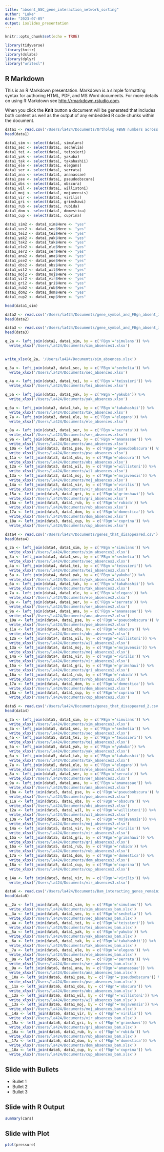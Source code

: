 ```yaml
---
title: "absent_GSC_gene_interaction_network_sorting"
author: "Luke"
date: "2023-07-05"
output: ioslides_presentation
---
```


```r
knitr::opts_chunk$set(echo = TRUE)
```

```r
library(tidyverse)
library(knitr)
library(dslabs)
library(dplyr)
library("writexl")
```

## R Markdown

This is an R Markdown presentation. Markdown is a simple formatting syntax for authoring HTML, PDF, and MS Word documents. For more details on using R Markdown see <http://rmarkdown.rstudio.com>.

When you click the **Knit** button a document will be generated that includes both content as well as the output of any embedded R code chunks within the document.



```r
data1 <- read.csv('/Users/la424/Documents/Ortholog FBGN numbers across species.csv')
head(data1)

```

```r
data1_sim <- select(data1, simulans) 
data1_sec <- select(data1, sechelia)
data1_tei <- select(data1, teissieri)
data1_yak <- select(data1, yakuba)
data1_tak <- select(data1, takahashii)
data1_ele <- select(data1, elegans)
data1_ser <- select(data1, serrata)
data1_ana <- select(data1, ananassae)
data1_pse <- select(data1, pseudoobscura)
data1_obs <- select(data1, obscura)
data1_wil <- select(data1, willistoni)
data1_moj <- select(data1, mojavensis)
data1_vir <- select(data1, virilis)
data1_gri <- select(data1, grimshawi)
data1_rub <- select(data1, rubida)
data1_dom <- select(data1, domestica)
data1_cup <- select(data1, cuprina)
```


```r
data1_sim2 <- data1_sim$Here <- "yes"
data1_sec2 <- data1_sec$Here <- "yes"
data1_tei2 <- data1_tei$Here <- "yes"
data1_yak2 <- data1_yak$Here <- "yes"
data1_tak2 <- data1_tak$Here <- "yes"
data1_ele2 <- data1_ele$Here <- "yes"
data1_ser2 <- data1_ser$Here <- "yes"
data1_ana2 <- data1_ana$Here <- "yes"
data1_pse2 <- data1_pse$Here <- "yes"
data1_obs2 <- data1_obs$Here <- "yes"
data1_wil2 <- data1_wil$Here <- "yes"
data1_moj2 <- data1_moj$Here <- "yes"
data1_vir2 <- data1_vir$Here <- "yes"
data1_gri2 <- data1_gri$Here <- "yes"
data1_rub2 <- data1_rub$Here <- "yes"
data1_dom2 <- data1_dom$Here <- "yes"
data1_cup2 <- data1_cup$Here <- "yes"

```

```r
head(data1_sim)
```





```r
data2 <- read.csv('/Users/la424/Documents/gene_symbol_and_FBgn_absent_interactions.csv')
head(data2)

```
```r
data3 <- read.csv('/Users/la424/Documents/gene_symbol_and_FBgn_absent_interactons_simple.csv')
head(data3)
```

```r

q_2a <- left_join(data2, data1_sim, by = c('FBgn'='simulans')) %>% 
  write_xlsx('/Users/la424/Documents/sim_absences1.xlsx')
  
```

```r
write_xlsx(q_2a, '/Users/la424/Documents/sim_absences.xlsx')
```



```r
q_3a <- left_join(data3, data1_sec, by = c('FBgn'='sechelia')) %>% 
  write_xlsx('/Users/la424/Documents/sec_absences.xlsx')
```

```r
q_4a <- left_join(data3, data1_tei, by = c('FBgn'='teissieri')) %>% 
  write_xlsx('/Users/la424/Documents/tei_absences.xlsx')
```

```r
q_5a <- left_join(data3, data1_yak, by = c('FBgn'='yakuba')) %>% 
  write_xlsx('/Users/la424/Documents/yak_absences.xlsx')
```

```r
q_6a <- left_join(data3, data1_tak, by = c('FBgn'='takahashii')) %>% 
  write_xlsx('/Users/la424/Documents/tak_absences.xlsx')
q_7a <- left_join(data3, data1_ele, by = c('FBgn'='elegans')) %>% 
  write_xlsx('/Users/la424/Documents/ele_absences.xlsx')
```


```r
q_8a <- left_join(data3, data1_ser, by = c('FBgn'='serrata')) %>% 
  write_xlsx('/Users/la424/Documents/ser_absences.xlsx')
q_9a <- left_join(data3, data1_ana, by = c('FBgn'='ananassae')) %>% 
  write_xlsx('/Users/la424/Documents/ana_absences.xlsx')
q_10a <- left_join(data3, data1_pse, by = c('FBgn'='pseudoobscura')) %>% 
  write_xlsx('/Users/la424/Documents/pse_absences.xlsx')
q_11a <- left_join(data3, data1_obs, by = c('FBgn'='obscura')) %>% 
  write_xlsx('/Users/la424/Documents/obs_absences.xlsx')
q_12a <- left_join(data3, data1_wil, by = c('FBgn'='willistoni')) %>% 
  write_xlsx('/Users/la424/Documents/wil_absences.xlsx')
q_13a <- left_join(data3, data1_moj, by = c('FBgn'='mojavensis')) %>% 
  write_xlsx('/Users/la424/Documents/moj_absences.xlsx')
q_14a <- left_join(data3, data1_vir, by = c('FBgn'='virilis')) %>% 
  write_xlsx('/Users/la424/Documents/vir_absences.xlsx')
q_15a <- left_join(data3, data1_gri, by = c('FBgn'='grimshawi')) %>% 
  write_xlsx('/Users/la424/Documents/gri_absences.xlsx')
q_16a <- left_join(data3, data1_rub, by = c('FBgn'='rubida')) %>% 
  write_xlsx('/Users/la424/Documents/rub_absences.xlsx')
q_17a <- left_join(data3, data1_dom, by = c('FBgn'='domestica')) %>% 
  write_xlsx('/Users/la424/Documents/dom_absences.xlsx')
q_18a <- left_join(data3, data1_cup, by = c('FBgn'='cuprina')) %>% 
  write_xlsx('/Users/la424/Documents/cup_absences.xlsx')

```








```r
data4 <- read.csv('/Users/la424/Documents/genes_that_disappeared.csv')
head(data4)
```

```r
q_2a <- left_join(data4, data1_sim, by = c('FBgn'='simulans')) %>% 
  write_xlsx('/Users/la424/Documents/sim_absences2.xlsx')
q_3a <- left_join(data4, data1_sec, by = c('FBgn'='sechelia')) %>% 
  write_xlsx('/Users/la424/Documents/sec_absences2.xlsx')
q_4a <- left_join(data4, data1_tei, by = c('FBgn'='teissieri')) %>% 
  write_xlsx('/Users/la424/Documents/tei_absences2.xlsx')
q_5a <- left_join(data4, data1_yak, by = c('FBgn'='yakuba')) %>% 
  write_xlsx('/Users/la424/Documents/yak_absences2.xlsx')
q_6a <- left_join(data4, data1_tak, by = c('FBgn'='takahashii')) %>% 
  write_xlsx('/Users/la424/Documents/tak_absences2.xlsx')
q_7a <- left_join(data4, data1_ele, by = c('FBgn'='elegans')) %>% 
  write_xlsx('/Users/la424/Documents/ele_absences2.xlsx')
q_8a <- left_join(data4, data1_ser, by = c('FBgn'='serrata')) %>% 
  write_xlsx('/Users/la424/Documents/ser_absences2.xlsx')
q_9a <- left_join(data4, data1_ana, by = c('FBgn'='ananassae')) %>% 
  write_xlsx('/Users/la424/Documents/ana_absences2.xlsx')
q_10a <- left_join(data4, data1_pse, by = c('FBgn'='pseudoobscura')) %>% 
  write_xlsx('/Users/la424/Documents/pse_absences2.xlsx')
q_11a <- left_join(data4, data1_obs, by = c('FBgn'='obscura')) %>% 
  write_xlsx('/Users/la424/Documents/obs_absences2.xlsx')
q_12a <- left_join(data4, data1_wil, by = c('FBgn'='willistoni')) %>% 
  write_xlsx('/Users/la424/Documents/wil_absences2.xlsx')
q_13a <- left_join(data4, data1_moj, by = c('FBgn'='mojavensis')) %>% 
  write_xlsx('/Users/la424/Documents/moj_absences2.xlsx')
q_14a <- left_join(data4, data1_vir, by = c('FBgn'='virilis')) %>% 
  write_xlsx('/Users/la424/Documents/vir_absences2.xlsx')
q_15a <- left_join(data4, data1_gri, by = c('FBgn'='grimshawi')) %>% 
  write_xlsx('/Users/la424/Documents/gri_absences2.xlsx')
q_16a <- left_join(data4, data1_rub, by = c('FBgn'='rubida')) %>% 
  write_xlsx('/Users/la424/Documents/rub_absences2.xlsx')
q_17a <- left_join(data4, data1_dom, by = c('FBgn'='domestica')) %>% 
  write_xlsx('/Users/la424/Documents/dom_absences2.xlsx')
q_18a <- left_join(data4, data1_cup, by = c('FBgn'='cuprina')) %>% 
  write_xlsx('/Users/la424/Documents/cup_absences2.xlsx')
```


```r
data5 <- read.csv('/Users/la424/Documents/genes_that_disappeared_2.csv')
head(data4)
```

```r
q_2a <- left_join(data5, data1_sim, by = c('FBgn'='simulans')) %>% 
  write_xlsx('/Users/la424/Documents/sim_absences3.xlsx')
q_3a <- left_join(data5, data1_sec, by = c('FBgn'='sechelia')) %>% 
  write_xlsx('/Users/la424/Documents/sec_absences3.xlsx')
q_4a <- left_join(data5, data1_tei, by = c('FBgn'='teissieri')) %>% 
  write_xlsx('/Users/la424/Documents/tei_absences3.xlsx')
q_5a <- left_join(data5, data1_yak, by = c('FBgn'='yakuba')) %>% 
  write_xlsx('/Users/la424/Documents/yak_absences3.xlsx')
q_6a <- left_join(data5, data1_tak, by = c('FBgn'='takahashii')) %>% 
  write_xlsx('/Users/la424/Documents/tak_absences3.xlsx')
q_7a <- left_join(data5, data1_ele, by = c('FBgn'='elegans')) %>% 
  write_xlsx('/Users/la424/Documents/ele_absences3.xlsx')
q_8a <- left_join(data5, data1_ser, by = c('FBgn'='serrata')) %>% 
  write_xlsx('/Users/la424/Documents/ser_absences3.xlsx')
q_9a <- left_join(data5, data1_ana, by = c('FBgn'='ananassae')) %>% 
  write_xlsx('/Users/la424/Documents/ana_absences3.xlsx')
q_10a <- left_join(data5, data1_pse, by = c('FBgn'='pseudoobscura')) %>% 
  write_xlsx('/Users/la424/Documents/pse_absences3.xlsx')
q_11a <- left_join(data5, data1_obs, by = c('FBgn'='obscura')) %>% 
  write_xlsx('/Users/la424/Documents/obs_absences3.xlsx')
q_12a <- left_join(data5, data1_wil, by = c('FBgn'='willistoni')) %>% 
  write_xlsx('/Users/la424/Documents/wil_absences3.xlsx')
q_13a <- left_join(data5, data1_moj, by = c('FBgn'='mojavensis')) %>% 
  write_xlsx('/Users/la424/Documents/moj_absences3.xlsx')
q_14a <- left_join(data5, data1_vir, by = c('FBgn'='virilis')) %>% 
  write_xlsx('/Users/la424/Documents/vir_absences3.xlsx')
q_15a <- left_join(data5, data1_gri, by = c('FBgn'='grimshawi')) %>% 
  write_xlsx('/Users/la424/Documents/gri_absences3.xlsx')
q_16a <- left_join(data5, data1_rub, by = c('FBgn'='rubida')) %>% 
  write_xlsx('/Users/la424/Documents/rub_absences3.xlsx')
q_17a <- left_join(data5, data1_dom, by = c('FBgn'='domestica')) %>% 
  write_xlsx('/Users/la424/Documents/dom_absences3.xlsx')
q_18a <- left_join(data5, data1_cup, by = c('FBgn'='cuprina')) %>% 
  write_xlsx('/Users/la424/Documents/cup_absences3.xlsx')
```

```r
q_14a <- left_join(data5, data1_vir, by = c('FBgn'='virilis')) %>% 
  write_xlsx('/Users/la424/Documents/vir_absences3.xlsx')
```

```r
data6 <- read.csv('/Users/la424/Documents/Bam_interacting_genes_remaining.csv')
head(data6)
```

```r
q__2a <- left_join(data6, data1_sim, by = c('FBgn'='simulans')) %>% 
  write_xlsx('/Users/la424/Documents/sim_absences_bam.xlsx')
q__3a <- left_join(data6, data1_sec, by = c('FBgn'='sechelia')) %>% 
  write_xlsx('/Users/la424/Documents/sec_absences_bam.xlsx')
q__4a <- left_join(data6, data1_tei, by = c('FBgn'='teissieri')) %>% 
  write_xlsx('/Users/la424/Documents/tei_absences_bam.xlsx')
q__5a <- left_join(data6, data1_yak, by = c('FBgn'='yakuba')) %>% 
  write_xlsx('/Users/la424/Documents/yak_absences_bam.xlsx')
q__6a <- left_join(data6, data1_tak, by = c('FBgn'='takahashii')) %>% 
  write_xlsx('/Users/la424/Documents/tak_absences_bam.xlsx')
q__7a <- left_join(data6, data1_ele, by = c('FBgn'='elegans')) %>% 
  write_xlsx('/Users/la424/Documents/ele_absences_bam.xlsx')
q__8a <- left_join(data6, data1_ser, by = c('FBgn'='serrata')) %>% 
  write_xlsx('/Users/la424/Documents/ser_absences_bam.xlsx')
q__9a <- left_join(data6, data1_ana, by = c('FBgn'='ananassae')) %>% 
  write_xlsx('/Users/la424/Documents/ana_absences_bam.xlsx')
q__10a <- left_join(data6, data1_pse, by = c('FBgn'='pseudoobscura')) %>% 
  write_xlsx('/Users/la424/Documents/pse_absences_bam.xlsx')
q__11a <- left_join(data6, data1_obs, by = c('FBgn'='obscura')) %>% 
  write_xlsx('/Users/la424/Documents/obs_absences_bam.xlsx')
q__12a <- left_join(data6, data1_wil, by = c('FBgn'='willistoni')) %>% 
  write_xlsx('/Users/la424/Documents/wil_absences_bam.xlsx')
q__13a <- left_join(data6, data1_moj, by = c('FBgn'='mojavensis')) %>% 
  write_xlsx('/Users/la424/Documents/moj_absences_bam.xlsx')
q__14a <- left_join(data6, data1_vir, by = c('FBgn'='virilis')) %>% 
  write_xlsx('/Users/la424/Documents/vir_absences_bam.xlsx')
q__15a <- left_join(data6, data1_gri, by = c('FBgn'='grimshawi')) %>% 
  write_xlsx('/Users/la424/Documents/gri_absences_bam.xlsx')
q__16a <- left_join(data6, data1_rub, by = c('FBgn'='rubida')) %>% 
  write_xlsx('/Users/la424/Documents/rub_absences_bam.xlsx')
q__17a <- left_join(data6, data1_dom, by = c('FBgn'='domestica')) %>% 
  write_xlsx('/Users/la424/Documents/dom_absences_bam.xlsx')
q__18a <- left_join(data6, data1_cup, by = c('FBgn'='cuprina')) %>% 
  write_xlsx('/Users/la424/Documents/cup_absences_bam.xlsx')
```

## Slide with Bullets

- Bullet 1
- Bullet 2
- Bullet 3

## Slide with R Output

```r
summary(cars)
```

## Slide with Plot

```r
plot(pressure)
```

